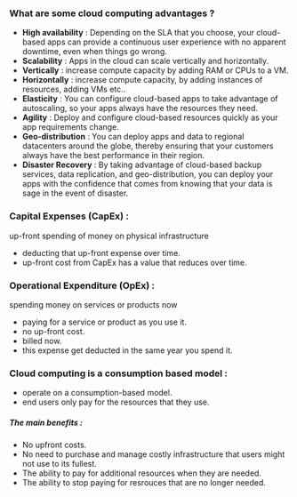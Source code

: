 
### What are some cloud computing advantages ?

- <b>High availability</b> : Depending on the SLA that you choose, your cloud-based apps can provide a continuous user experience with no apparent downtime, even when things go wrong.
- <b>Scalability</b> : Apps in the cloud can scale vertically and horizontally.
- <b>Vertically</b> : increase compute capacity by adding RAM or CPUs to a VM.
- <b>Horizontally</b> : increase compute capacity, by adding instances of resources, adding VMs etc..
- <b>Elasticity</b> : You can configure cloud-based apps to take advantage of autoscaling, so your apps always have the resources they need.
- <b>Agility</b> : Deploy and configure cloud-based resources quickly as your app requirements change.
- <b>Geo-distribution</b> : You can deploy apps and data to regional datacenters around the globe, thereby ensuring that your customers always have the best performance in their region.
- <b>Disaster Recovery</b> : By taking advantage of cloud-based backup services, data replication, and geo-distribution, you can deploy your apps with the confidence that comes from knowing that your data is sage in the event of disaster.

### Capital Expenses (CapEx) : 
 
<Callout type="info" emoji="ℹ️">
up-front spending of money on physical infrastructure
</Callout>

- deducting that up-front expense over time.
- up-front cost from CapEx has a value that reduces over time.

### Operational Expenditure (OpEx) :
 
<Callout type="info" emoji="ℹ️">
spending money on services or products now
</Callout>

- paying for a service or product as you use it.
- no up-front cost.
- billed now.
- this expense get deducted in the same year you spend it.

### Cloud computing is a consumption based model :
- operate on a consumption-based model.
- end users only pay for the resources that they use.

##### The main benefits :

- No upfront costs.
- No need to purchase and manage costly infrastructure that users might not use to its fullest.
- The ability to pay for additional resources when they are needed.
- The ability to stop paying for resrouces that are no longer needed.

